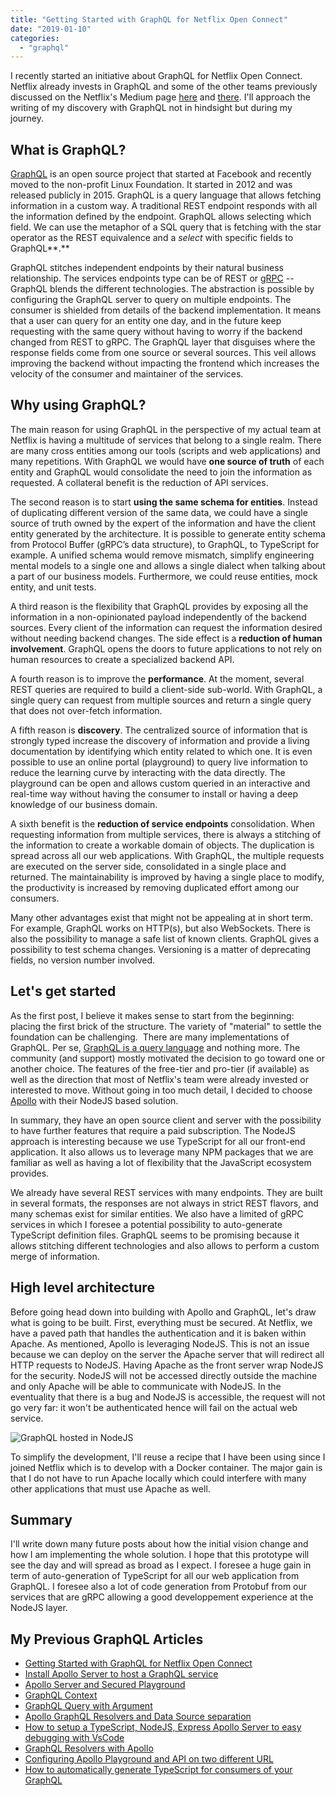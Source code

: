 ```yaml
---
title: "Getting Started with GraphQL for Netflix Open Connect"
date: "2019-01-10"
categories: 
  - "graphql"
---
```


I recently started an initiative about GraphQL for Netflix Open Connect. Netflix already invests in GraphQL and some of the other teams previously discussed on the Netflix's Medium page [here](https://medium.com/netflix-techblog/our-learnings-from-adopting-graphql-f099de39ae5f) and [there](https://medium.com/netflix-techblog/https-medium-com-netflixtechblog-engineering-to-improve-marketing-effectiveness-part-2-7dd933974f5e). I'll approach the writing of my discovery with GraphQL not in hindsight but during my journey.

## What is GraphQL?

[GraphQL](https://en.wikipedia.org/wiki/GraphQL) is an open source project that started at Facebook and recently moved to the non-profit Linux Foundation. It started in 2012 and was released publicly in 2015. GraphQL is a query language that allows fetching information in a custom way. A traditional REST endpoint responds with all the information defined by the endpoint. GraphQL allows selecting which field. We can use the metaphor of a SQL query that is fetching with the star operator as the REST equivalence and a _select_ with specific fields to GraphQL**.**

GraphQL stitches independent endpoints by their natural business relationship. The services endpoints type can be of REST or [gRPC](https://grpc.io/) -- GraphQL blends the different technologies. The abstraction is possible by configuring the GraphQL server to query on multiple endpoints. The consumer is shielded from details of the backend implementation. It means that a user can query for an entity one day, and in the future keep requesting with the same query without having to worry if the backend changed from REST to gRPC. The GraphQL layer that disguises where the response fields come from one source or several sources. This veil allows improving the backend without impacting the frontend which increases the velocity of the consumer and maintainer of the services.

## Why using GraphQL?

The main reason for using GraphQL in the perspective of my actual team at Netflix is having a multitude of services that belong to a single realm. There are many cross entities among our tools (scripts and web applications) and many repetitions. With GraphQL we would have **one source of truth** of each entity and GraphQL would consolidate the need to join the information as requested. A collateral benefit is the reduction of API services.  

The second reason is to start **using the same schema for entities**. Instead of duplicating different version of the same data, we could have a single source of truth owned by the expert of the information and have the client entity generated by the architecture. It is possible to generate entity schema from Protocol Buffer (gRPC’s data structure), to GraphQL, to TypeScript for example. A unified schema would remove mismatch, simplify engineering mental models to a single one and allows a single dialect when talking about a part of our business models. Furthermore, we could reuse entities, mock entity, and unit tests.  

A third reason is the flexibility that GraphQL provides by exposing all the information in a non-opinionated payload independently of the backend sources. Every client of the information can request the information desired without needing backend changes. The side effect is a **reduction of human involvement**. GraphQL opens the doors to future applications to not rely on human resources to create a specialized backend API.  

A fourth reason is to improve the **performance**. At the moment, several REST queries are required to build a client-side sub-world. With GraphQL, a single query can request from multiple sources and return a single query that does not over-fetch information.  

A fifth reason is **discovery**. The centralized source of information that is strongly typed increase the discovery of information and provide a living documentation by identifying which entity related to which one. It is even possible to use an online portal (playground) to query live information to reduce the learning curve by interacting with the data directly. The playground can be open and allows custom queried in an interactive and real-time way without having the consumer to install or having a deep knowledge of our business domain.  

A sixth benefit is the **reduction of service endpoints** consolidation. When requesting information from multiple services, there is always a stitching of the information to create a workable domain of objects. The duplication is spread across all our web applications. With GraphQL, the multiple requests are executed on the server side, consolidated in a single place and returned. The maintainability is improved by having a single place to modify, the productivity is increased by removing duplicated effort among our consumers.  

Many other advantages exist that might not be appealing at in short term. For example, GraphQL works on HTTP(s), but also WebSockets. There is also the possibility to manage a safe list of known clients. GraphQL gives a possibility to test schema changes. Versioning is a matter of deprecating fields, no version number involved.  

## Let's get started

As the first post, I believe it makes sense to start from the beginning: placing the first brick of the structure. The variety of "material" to settle the foundation can be challenging.  There are many implementations of GraphQL. Per se, [GraphQL is a query language](https://graphql.org/) and nothing more. The community (and support) mostly motivated the decision to go toward one or another choice. The features of the free-tier and pro-tier (if available) as well as the direction that most of Netflix's team were already invested or interested to move. Without going in too much detail, I decided to choose [Apollo](https://www.apollographql.com/) with their NodeJS based solution.

In summary, they have an open source client and server with the possibility to have further features that require a paid subscription. The NodeJS approach is interesting because we use TypeScript for all our front-end application. It also allows us to leverage many NPM packages that we are familiar as well as having a lot of flexibility that the JavaScript ecosystem provides.

We already have several REST services with many endpoints. They are built in several formats, the responses are not always in strict REST flavors, and many schemas exist for similar entities. We also have a limited of gRPC services in which I foresee a potential possibility to auto-generate TypeScript definition files. GraphQL seems to be promising because it allows stitching different technologies and also allows to perform a custom merge of information.

## High level architecture

Before going head down into building with Apollo and GraphQL, let's draw what is going to be built. First, everything must be secured. At Netflix, we have a paved path that handles the authentication and it is baken within Apache. As mentioned, Apollo is leveraging NodeJS. This is not an issue because we can deploy on the server the Apache server that will redirect all HTTP requests to NodeJS. Having Apache as the front server wrap NodeJS for the security. NodeJS will not be accessed directly outside the machine and only Apache will be able to communicate with NodeJS. In the eventuality that there is a bug and NodeJS is accessible, the request will not go very far: it won't be authenticated hence will fail on the actual web service.

![GraphQL hosted in NodeJS](https://patrickdesjardins.com/blog/wp-content/uploads/2018/12/GraphQLServers.png)

To simplify the development, I'll reuse a recipe that I have been using since I joined Netflix which is to develop with a Docker container. The major gain is that I do not have to run Apache locally which could interfere with many other applications that must use Apache as well. 

## Summary

I'll write down many future posts about how the initial vision change and how I am implementing the whole solution. I hope that this prototype will see the day and will spread as broad as I expect. I foresee a huge gain in term of auto-generation of TypeScript for all our web application from GraphQL. I foresee also a lot of code generation from Protobuf from our services that are gRPC allowing a good developpement experience at the NodeJS layer. 

## My Previous GraphQL Articles

- [Getting Started with GraphQL for Netflix Open Connect](https://patrickdesjardins.com/blog/getting-started-with-graphql-for-netflix-open-connect)
- [Install Apollo Server to host a GraphQL service](https://patrickdesjardins.com/blog/install-apollo-server-to-host-a-graphql-service)
- [Apollo Server and Secured Playground](https://patrickdesjardins.com/blog/apollo-server-and-secured-playground)
- [GraphQL Context](https://patrickdesjardins.com/blog/graphql-context)
- [GraphQL Query with Argument](https://patrickdesjardins.com/blog/graphql-query-with-argument)
- [Apollo GraphQL Resolvers and Data Source separation](https://patrickdesjardins.com/blog/apollo-graphql-resolvers-and-data-source-separation)
- [How to setup a TypeScript, NodeJS, Express Apollo Server to easy debugging with VsCode](https://patrickdesjardins.com/blog/how-to-setup-a-typescript-nodejs-express-apollo-server-to-easy-debugging-with-vscode)
- [GraphQL Resolvers with Apollo](https://patrickdesjardins.com/blog/graphql-resolvers-with-apollo)
- [Configuring Apollo Playground and API on two different URL](https://patrickdesjardins.com/blog/configuring-apollo-playground-and-api-on-two-different-url)
- [How to automatically generate TypeScript for consumers of your GraphQL](https://patrickdesjardins.com/blog/how-to-automatically-generate-typescript-for-consumer-of-your-graphql)
